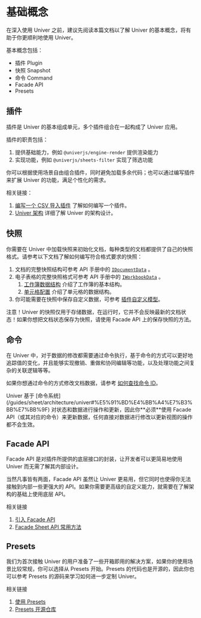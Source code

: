 
# 基础概念

<BadgeGroup values={[UniverTypes.GENERAL]} value={UniverTypes.GENERAL} />

<Callout type="info" emoji="🧱">
  在深入使用 Univer 之前，建议先阅读本篇文档以了解 Univer 的基本概念，将有助于你更顺利地使用 Univer。
</Callout>

基本概念包括：

* 插件 Plugin
* 快照 Snapshot
* 命令 Command
* Facade API
* Presets

## 插件

插件是 Univer 的基本组成单元，多个插件组合在一起构成了 Univer 应用。

插件的职责包括：

1. 提供基础能力，例如 `@univerjs/engine-render` 提供渲染能力
1. 实现功能，例如 `@univerjs/sheets-filter` 实现了筛选功能

你可以根据使用场景自由组合插件，同时避免加载多余代码；也可以通过编写插件来扩展 Univer 的功能，满足个性化的需求。

相关链接：

1. [编写一个 CSV 导入插件](/guides/sheet/tutorials/csv-import-plugin) 了解如何编写一个插件。
1. [Univer 架构](/guides/sheet/architecture/univer) 详细了解 Univer 的架构设计。

## 快照

你需要在 Univer 中加载快照来初始化文档，每种类型的文档都提供了自己的快照格式。请参考以下文档了解如何编写符合格式要求的快照：

1. 文档的完整快照结构可参考 API 手册中的 [`IDocumentData`](/typedoc/@univerjs/core/interfaces/IDocumentData) 。
1. 电子表格的完整快照格式可参考 API 手册中的 [`IWorkbookData`](/typedoc/@univerjs/core/interfaces/IWorkbookData) 。
    1. [工作簿数据结构](/guides/sheet/getting-started/workbook-data) 介绍了工作簿的基本结构。
    1. [单元格配置](/guides/sheet/getting-started/cell-data) 介绍了单元格的数据结构。
1. 你可能需要在快照中保存自定义数据，可参考 [插件自定义模型](/guides/sheet/advanced/custom-model)。

<Callout type="error" emoji="🚨">
  注意！Univer 的快照仅用于存储数据，在运行时，它并不会反映最新的文档状态！如果你想把文档状态保存为快照，请使用 Facade API 上的保存快照的方法。
</Callout>

## 命令

在 Univer 中，对于数据的修改都需要通过命令执行，基于命令的方式可以更好地追踪值的变化，并且能够实现撤销、重做和协同编辑等功能，以及处理功能之间复杂的关联逻辑等等。

如果你想通过命令的方式修改文档数据，请参考 [如何查找命令 ID](/guides/sheet/tutorials/find-the-command-id)。

<Callout type="error" emoji="🚨">
  Univer 基于 [命令系统](/guides/sheet/architecture/univer#%E5%91%BD%E4%BB%A4%E7%B3%BB%E7%BB%9F) 对状态和数据进行操作和更新，因此你**必须**使用 Facade API（或其对应的命令）来更新数据，任何直接对数据进行修改以更新视图的操作都不会生效。
</Callout>

## Facade API

Facade API 是对插件所提供的底层接口的封装，让开发者可以更简易地使用 Univer 而无需了解其内部设计。

当然凡事皆有两面，Facade API 虽然让 Univer 更易用，但它同时也使得你无法接触到内部一些更强大的 API。如果你需要更高级的自定义能力，就需要在了解架构的基础上使用底层 API。

相关链接

1. [引入 Facade API](/guides/sheet/getting-started/facade)
1. [Facade Sheet API 常用方法](/zh-CN/guides/sheet/facade/sheet-api)

## Presets

我们为首次接触 Univer 的用户准备了一些开箱即用的解决方案，如果你的使用场景比较常规，你可以选择从 Presets 开始。Presets 的代码也是开源的，因此你也可以参考 Presets 的源码来学习如何进一步定制 Univer。

相关链接

1. [使用 Presets](/guides/sheet/getting-started/presets)
2. [Presets 开源仓库](https://github.com/dream-num/univer-presets)
